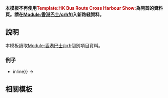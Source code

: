 <includeonly><!-- 在這裡加入模板的保護標識 --></includeonly><noinclude>{{Documentation subpage}}</noinclude>
<!-- 在本行下編輯模板說明 -->

{{esoteric}}

'''本模板不再使用<span style=color:#ba0000>Template:HK Bus Route Cross Harbour Show:</span>為開首的資料頁。請在[[Module:香港巴士/crh]]加入新路綫資料。'''

== 說明 ==
本模板讀取[[Module:香港巴士/crh]]個別項目資料。

=== 例子 ===
* {{tl|HK Bus Route Cross Harbour|101{{!}}inline}} → {{HK Bus Route Cross Harbour|101|inline}}

== 相關模板 ==
{{HK Bus Table List}}
